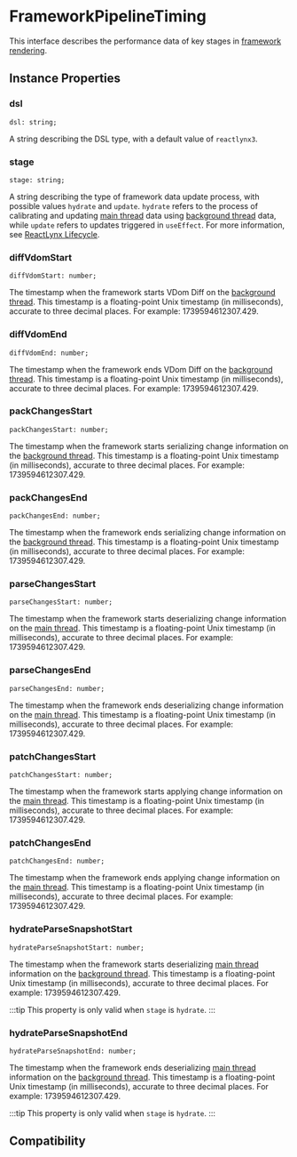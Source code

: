
# FrameworkPipelineTiming

This interface describes the performance data of key stages in [framework rendering](guide/spec#framework-rendering).

## Instance Properties

### dsl

```tsx
dsl: string;
```

A string describing the DSL type, with a default value of `reactlynx3`.

### stage

```tsx
stage: string;
```

A string describing the type of framework data update process, with possible values `hydrate` and `update`. `hydrate` refers to the process of calibrating and updating [main thread](guide/spec.html#main-thread-or-lynx-main-thread) data using [background thread](guide/spec.html#background-thread-aka-off-main-thread) data, while `update` refers to updates triggered in `useEffect`. For more information, see [ReactLynx Lifecycle](react/lifecycle).

### diffVdomStart

```tsx
diffVdomStart: number;
```

The timestamp when the framework starts VDom Diff on the [background thread](guide/spec.html#background-thread-aka-off-main-thread). This timestamp is a floating-point Unix timestamp (in milliseconds), accurate to three decimal places. For example: 1739594612307.429.

### diffVdomEnd

```tsx
diffVdomEnd: number;
```

The timestamp when the framework ends VDom Diff on the [background thread](guide/spec.html#background-thread-aka-off-main-thread). This timestamp is a floating-point Unix timestamp (in milliseconds), accurate to three decimal places. For example: 1739594612307.429.

### packChangesStart

```tsx
packChangesStart: number;
```

The timestamp when the framework starts serializing change information on the [background thread](guide/spec.html#background-thread-aka-off-main-thread). This timestamp is a floating-point Unix timestamp (in milliseconds), accurate to three decimal places. For example: 1739594612307.429.

### packChangesEnd

```tsx
packChangesEnd: number;
```

The timestamp when the framework ends serializing change information on the [background thread](guide/spec.html#background-thread-aka-off-main-thread). This timestamp is a floating-point Unix timestamp (in milliseconds), accurate to three decimal places. For example: 1739594612307.429.

### parseChangesStart

```tsx
parseChangesStart: number;
```

The timestamp when the framework starts deserializing change information on the [main thread](guide/spec.html#main-thread-or-lynx-main-thread). This timestamp is a floating-point Unix timestamp (in milliseconds), accurate to three decimal places. For example: 1739594612307.429.

### parseChangesEnd

```tsx
parseChangesEnd: number;
```

The timestamp when the framework ends deserializing change information on the [main thread](guide/spec.html#main-thread-or-lynx-main-thread). This timestamp is a floating-point Unix timestamp (in milliseconds), accurate to three decimal places. For example: 1739594612307.429.

### patchChangesStart

```tsx
patchChangesStart: number;
```

The timestamp when the framework starts applying change information on the [main thread](guide/spec.html#main-thread-or-lynx-main-thread). This timestamp is a floating-point Unix timestamp (in milliseconds), accurate to three decimal places. For example: 1739594612307.429.

### patchChangesEnd

```tsx
patchChangesEnd: number;
```

The timestamp when the framework ends applying change information on the [main thread](guide/spec.html#main-thread-or-lynx-main-thread). This timestamp is a floating-point Unix timestamp (in milliseconds), accurate to three decimal places. For example: 1739594612307.429.

### hydrateParseSnapshotStart

```tsx
hydrateParseSnapshotStart: number;
```

The timestamp when the framework starts deserializing [main thread](guide/spec.html#main-thread-or-lynx-main-thread) information on the [background thread](guide/spec.html#background-thread-aka-off-main-thread). This timestamp is a floating-point Unix timestamp (in milliseconds), accurate to three decimal places. For example: 1739594612307.429.

:::tip
This property is only valid when `stage` is `hydrate`.
:::

### hydrateParseSnapshotEnd

```tsx
hydrateParseSnapshotEnd: number;
```

The timestamp when the framework ends deserializing [main thread](guide/spec.html#main-thread-or-lynx-main-thread) information on the [background thread](guide/spec.html#background-thread-aka-off-main-thread). This timestamp is a floating-point Unix timestamp (in milliseconds), accurate to three decimal places. For example: 1739594612307.429.

:::tip
This property is only valid when `stage` is `hydrate`.
:::

## Compatibility


<LegacyCompatTable metadata="lynx-api/performance-api/framework-pipeline-timing" />
